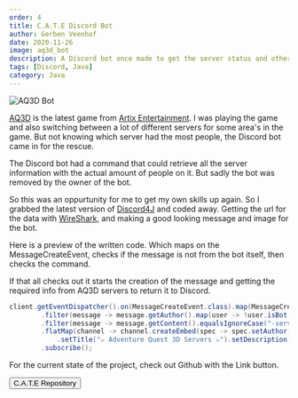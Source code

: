 ```yaml
---
order: 4
title: C.A.T.E Discord Bot
author: Gerben Veenhof
date: 2020-11-26
image: aq3d_bot
description: A Discord bot once made to get the server status and other information. Superseeded by a new bot of the Discord owner.
tags: [Discord, Java]
category: Java
---
```



![AQ3D Bot](../../assets/images/works/aq3d_bot.png)

[AQ3D](https://aq3d.com/) is the latest game from [Artix Entertainment](https://www.artix.com/).
I was playing the game and also switching between a lot of different servers for some area's in the game. But not knowing which server had the most people, the Discord bot came in for the rescue.

The Discord bot had a command that could retrieve all the server information with the actual amount of people on it. But sadly the bot was removed by the owner of the bot.

So this was an oppurtunity for me to get my own skills up again. So I grabbed the latest version of [Discord4J](https://discord4j.com/) and coded away. Getting the url for the data with [WireShark](https://www.wireshark.org/), and making a good looking message and image for the bot.

Here is a preview of the written code. Which maps on the MessageCreateEvent, checks if the message is not from the bot itself, then checks the command.

If that all checks out it starts the creation of the message and getting the required info from AQ3D servers to return it to Discord.

```java
client.getEventDispatcher().on(MessageCreateEvent.class).map(MessageCreateEvent::getMessage)
        .filter(message -> message.getAuthor().map(user -> !user.isBot()).orElse(false))
        .filter(message -> message.getContent().equalsIgnoreCase("-servers")).flatMap(Message::getChannel)
        .flatMap(channel -> channel.createEmbed(spec -> spec.setAuthor("🤖 C.A.T.E", null, LOGO)
            .setTitle("⚔ Adventure Quest 3D Servers ⚔").setDescription(api.getServerInfo())))
        .subscribe();
```

For the current state of the project, check out Github with the Link button.

<FlexCenter>
  <Button href="https://github.com/nlxdodge/C.A.T.E" icon="mdi:github">C.A.T.E Repository</Button>
</FlexCenter>
